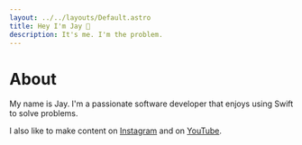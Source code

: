 ```yaml
---
layout: ../../layouts/Default.astro
title: Hey I'm Jay 👋
description: It's me. I'm the problem.
---
```


# About

My name is Jay. I'm a passionate software developer that enjoys using Swift to solve problems.

I also like to make content on [Instagram](https://instagram.com/heyjaywilson) and on [YouTube](https://youtube.com/@heyjaywilson).
